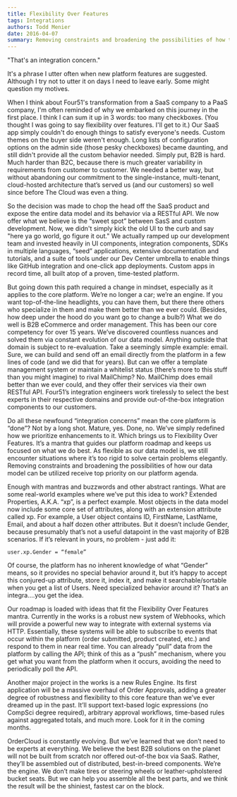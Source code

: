 ```yaml
---
title: Flexibility Over Features
tags: Integrations
authors: Todd Menier
date: 2016-04-07
summary: Removing constraints and broadening the possibilities of how the OrderCloud data model can be utilized allows you to leverage best-in-breed components.
---
```


"That's an integration concern."

It's a phrase I utter often when new platform features are suggested. Although I try not to utter it on days I need to leave early. Some might question my motives.

When I think about Four51's transformation from a SaaS company to a PaaS company, I'm often reminded of why we embarked on this journey in the first place. I think I can sum it up in 3 words: too many checkboxes. (You thought I was going to say flexibility over features. I'll get to it.) Our SaaS app simply couldn't do enough things to satisfy everyone's needs. Custom themes on the buyer side weren't enough. Long lists of configuration options on the admin side (those pesky checkboxes) became daunting, and still didn't provide all the custom behavior needed. Simply put, B2B is hard. Much harder than B2C, because there is much greater variability in requirements from customer to customer. We needed a better way, but without abandoning our commitment to the single-instance, multi-tenant, cloud-hosted architecture that’s served us (and our customers) so well since before The Cloud was even a thing.

So the decision was made to chop the head off the SaaS product and expose the entire data model and its behavior via a RESTful API. We now offer what we believe is the “sweet spot” between SasS and custom development. Now, we didn't simply kick the old UI to the curb and say "here ya go world, go figure it out." We actually ramped up our development team and invested heavily in UI components, integration components, SDKs in multiple languages, “seed” applications, extensive documentation and tutorials, and a suite of tools under our Dev Center umbrella to enable things like GitHub integration and one-click app deployments. Custom apps in record time, all built atop of a proven, time-tested platform.

But going down this path required a change in mindset, especially as it applies to the core platform. We’re no longer a car; we’re an engine. If you want top-of-the-line headlights, you can have them, but there there others who specialize in them and make them better than we ever could. (Besides, how deep under the hood do you want go to change a bulb?) What we do well is B2B eCommerce and order management. This has been our core competency for over 15 years. We’ve discovered countless nuances and solved them via constant evolution of our data model. Anything outside that domain is subject to re-evaluation. Take a seemingly simple example: email. Sure, we can build and send off an email directly from the platform in a few lines of code (and we did that for years). But can we offer a template management system or maintain a whitelist status (there’s more to this stuff than you might imagine) to rival MailChimp? No. MailChimp does email better than we ever could, and they offer their services via their own RESTful API. Four51’s integration engineers work tirelessly to select the best experts in their respective domains and provide out-of-the-box integration components to our customers.

Do all these newfound “integration concerns” mean the core platform is “done”? Not by a long shot. Mature, yes. Done, no. We’ve simply redefined how we prioritize enhancements to it. Which brings us to Flexibility Over Features. It’s a mantra that guides our platform roadmap and keeps us focused on what we do best. As flexible as our data model is, we still encounter situations where it’s too rigid to solve certain problems elegantly. Removing constraints and broadening the possibilities of how our data model can be utilized receive top priority on our platform agenda.

Enough with mantras and buzzwords and other abstract rantings. What are some real-world examples where we’ve put this idea to work? Extended Properties, A.K.A. “xp”, is a perfect example. Most objects in the data model now include some core set of attributes, along with an extension attribute called xp. For example, a User object contains ID, FirstName, LastName, Email, and about a half dozen other attributes. But it doesn’t include Gender, because presumably that’s not a useful datapoint in the vast majority of B2B scenarios. If it’s relevant in yours, no problem - just add it:

`user.xp.Gender = “female”`

Of course, the platform has no inherent knowledge of what “Gender” means, so it provides no special behavior around it, but it’s happy to accept this conjured-up attribute, store it, index it, and make it searchable/sortable when you get a list of Users. Need specialized behavior around it? That’s an integra….you get the idea.

Our roadmap is loaded with ideas that fit the Flexibility Over Features mantra. Currently in the works is a robust new system of Webhooks, which will provide a powerful new way to integrate with external systems via HTTP. Essentially, these systems will be able to subscribe to events that occur within the platform (order submitted, product created, etc.) and respond to them in near real time. You can already “pull” data from the platform by calling the API; think of this as a “push” mechanism, where you get what you want from the platform when it occurs, avoiding the need to periodically poll the API.

Another major project in the works is a new Rules Engine. Its first application will be a massive overhaul of Order Approvals, adding a greater degree of robustness and flexibility to this core feature than we’ve ever dreamed up in the past. It’ll support text-based logic expressions (no CompSci degree required), arbitrary approval workflows, time-based rules against aggregated totals, and much more. Look for it in the coming months.

OrderCloud is constantly evolving. But we’ve learned that we don’t need to be experts at everything. We believe the best B2B solutions on the planet will not be built from scratch nor offered out-of-the box via SaaS. Rather, they’ll be assembled out of distributed, best-in-breed components. We’re the engine. We don’t make tires or steering wheels or leather-upholstered bucket seats. But we can help you assemble all the best parts, and we think the result will be the shiniest, fastest car on the block.
